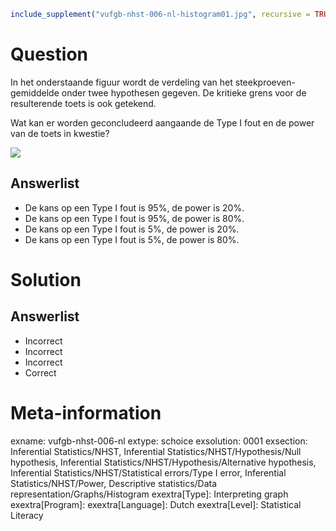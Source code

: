 ```r
include_supplement("vufgb-nhst-006-nl-histogram01.jpg", recursive = TRUE)
```

Question
========
  
In het onderstaande figuur wordt de verdeling van het steekproeven-gemiddelde onder
twee hypothesen gegeven. De kritieke grens voor de resulterende toets is ook getekend.

Wat kan er worden geconcludeerd aangaande de Type I fout en de power van de toets in kwestie?  

![](vufgb-nhst-006-nl-histogram01.jpg)
  
Answerlist
----------
* De kans op een Type I fout is 95%, de power is 20%.
* De kans op een Type I fout is 95%, de power is 80%.
* De kans op een Type I fout is 5%, de power is 20%.
* De kans op een Type I fout is 5%, de power is 80%.

Solution
========

Answerlist
----------
* Incorrect
* Incorrect
* Incorrect
* Correct

Meta-information
================
exname: vufgb-nhst-006-nl
extype: schoice
exsolution: 0001
exsection: Inferential Statistics/NHST, Inferential Statistics/NHST/Hypothesis/Null hypothesis, Inferential Statistics/NHST/Hypothesis/Alternative hypothesis, Inferential Statistics/NHST/Statistical errors/Type I error, Inferential Statistics/NHST/Power, Descriptive statistics/Data representation/Graphs/Histogram
exextra[Type]: Interpreting graph
exextra[Program]: 
exextra[Language]: Dutch
exextra[Level]: Statistical Literacy
